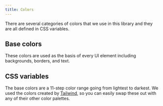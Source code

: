 ```yaml
---
title: Colors
---
```


There are several categories of colors that we use in this library and they are all defined in CSS variables.

## Base colors

These colors are used as the basis of every UI element including backgrounds, borders, and text.

<Example direction="row">
  <ExampleBox backgroundColor="50" />
  <ExampleBox backgroundColor="100" />
  <ExampleBox backgroundColor="200" />
  <ExampleBox backgroundColor="300" />
  <ExampleBox backgroundColor="400" />
  <ExampleBox backgroundColor="500" />
  <ExampleBox backgroundColor="600" />
  <ExampleBox backgroundColor="700" />
  <ExampleBox backgroundColor="800" />
  <ExampleBox backgroundColor="900" />
  <ExampleBox backgroundColor="950" />
</Example>

## CSS variables

The base colors are a 11-step color range going from lightest to darkest.
We used the colors created by [Tailwind](https://tailwindcss.com/docs/customizing-colors), so you can
easily swap these out with any of their other color palettes.

<Example>
  <DataTable
    data={[
      { name: '--base-color-50', value: '#fafafa' },
      { name: '--base-color-100', value: '#f5f5f5' },
      { name: '--base-color-200', value: '#e5e5e5' },
      { name: '--base-color-300', value: '#d4d4d4' },
      { name: '--base-color-400', value: '#a3a3a3' },
      { name: '--base-color-500', value: '#737373' },
      { name: '--base-color-600', value: '#525252' },
      { name: '--base-color-700', value: '#404040' },
      { name: '--base-color-800', value: '#262626' },
      { name: '--base-color-900', value: '#171717' },
      { name: '--base-color-950', value: '#0a0a0a' },
    ]}
  >
    <DataColumn id="name" label="Name" />
    <DataColumn id="value" label="Value" />
  </DataTable>
</Example>
